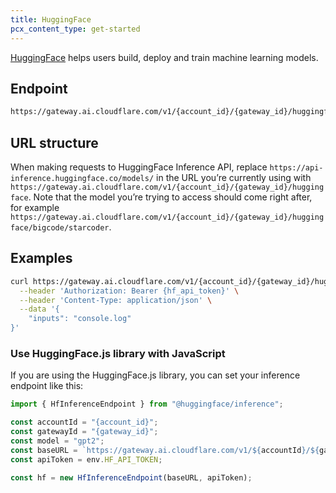 ```yaml
---
title: HuggingFace
pcx_content_type: get-started
---
```


[HuggingFace](https://huggingface.co/) helps users build, deploy and train machine learning models.

## Endpoint

```txt
https://gateway.ai.cloudflare.com/v1/{account_id}/{gateway_id}/huggingface
```

## URL structure

When making requests to HuggingFace Inference API, replace `https://api-inference.huggingface.co/models/` in the URL you’re currently using with `https://gateway.ai.cloudflare.com/v1/{account_id}/{gateway_id}/huggingface`. Note that the model you’re trying to access should come right after, for example `https://gateway.ai.cloudflare.com/v1/{account_id}/{gateway_id}/huggingface/bigcode/starcoder`.

## Examples

```bash title="Request"
curl https://gateway.ai.cloudflare.com/v1/{account_id}/{gateway_id}/huggingface/bigcode/starcoder \
  --header 'Authorization: Bearer {hf_api_token}' \
  --header 'Content-Type: application/json' \
  --data '{
    "inputs": "console.log"
}'
```

### Use HuggingFace.js library with JavaScript

If you are using the HuggingFace.js library, you can set your inference endpoint like this:

```js title="JavaScript"
import { HfInferenceEndpoint } from "@huggingface/inference";

const accountId = "{account_id}";
const gatewayId = "{gateway_id}";
const model = "gpt2";
const baseURL = `https://gateway.ai.cloudflare.com/v1/${accountId}/${gatewayId}/huggingface/${model}`;
const apiToken = env.HF_API_TOKEN;

const hf = new HfInferenceEndpoint(baseURL, apiToken);
```
